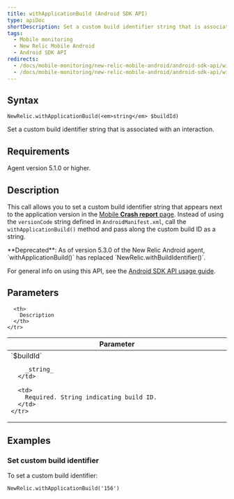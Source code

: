 ```yaml
---
title: withApplicationBuild (Android SDK API)
type: apiDoc
shortDescription: Set a custom build identifier string that is associated with an interaction.
tags:
  - Mobile monitoring
  - New Relic Mobile Android
  - Android SDK API
redirects:
  - /docs/mobile-monitoring/new-relic-mobile-android/android-sdk-api/withapplicationbuild-android-agent-api
  - /docs/mobile-monitoring/new-relic-mobile-android/android-sdk-api/withapplicationbuild-android-sdk-api
---
```


## Syntax

```
NewRelic.withApplicationBuild(<em>string</em> $buildId)
```

Set a custom build identifier string that is associated with an interaction.

## Requirements

Agent version 5.1.0 or higher.

## Description

This call allows you to set a custom build identifier string that appears next to the application version in the [Mobile **Crash report** page](/docs/mobile-monitoring/mobile-monitoring-ui/crashes/mobile-apps-crash-report-dashboard#details). Instead of using the `versionCode` string defined in `AndroidManifest.xml`, call the `withApplicationBuild()` method and pass along the custom build ID as a string.

<Callout variant="important">
  **Deprecated**: As of version 5.3.0 of the New Relic Android agent, `withApplicationBuild()` has replaced `NewRelic.withBuildIdentifier()`.
</Callout>

For general info on using this API, see the [Android SDK API usage guide](/docs/mobile-monitoring/new-relic-mobile-android/install-configure/work-android-sdk-api).

## Parameters

<table>
  <thead>
    <tr>
      <th width="25%">
        Parameter
      </th>

      <th>
        Description
      </th>
    </tr>
  </thead>

  <tbody>
    <tr>
      <td>
        `$buildId`

        _string_
      </td>

      <td>
        Required. String indicating build ID.
      </td>
    </tr>
  </tbody>
</table>

## Examples

### Set custom build identifier

To set a custom build identifier:

```
NewRelic.withApplicationBuild('156')
```
